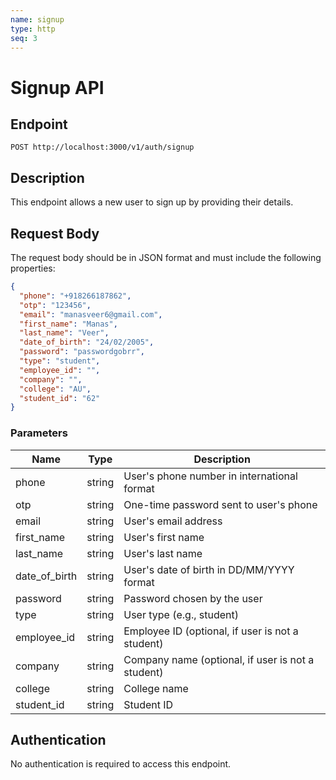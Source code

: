 ```yaml
---
name: signup
type: http
seq: 3
---
```


# Signup API

## Endpoint
`POST http://localhost:3000/v1/auth/signup`

## Description
This endpoint allows a new user to sign up by providing their details.

## Request Body
The request body should be in JSON format and must include the following properties:

```json
{
  "phone": "+918266187862",
  "otp": "123456",
  "email": "manasveer6@gmail.com",
  "first_name": "Manas",
  "last_name": "Veer",
  "date_of_birth": "24/02/2005",
  "password": "passwordgobrr",
  "type": "student",
  "employee_id": "",
  "company": "",
  "college": "AU",
  "student_id": "62"
}
```

### Parameters

| Name          | Type   | Description                         |
|---------------|--------|-------------------------------------|
| phone         | string | User's phone number in international format |
| otp           | string | One-time password sent to user's phone |
| email         | string | User's email address                |
| first_name    | string | User's first name                   |
| last_name     | string | User's last name                    |
| date_of_birth | string | User's date of birth in DD/MM/YYYY format |
| password      | string | Password chosen by the user         |
| type          | string | User type (e.g., student)           |
| employee_id   | string | Employee ID (optional, if user is not a student) |
| company       | string | Company name (optional, if user is not a student) |
| college       | string | College name                        |
| student_id    | string | Student ID                          |

## Authentication
No authentication is required to access this endpoint.